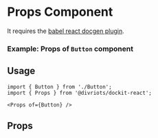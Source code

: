 
# Props Component

<Description of={Props} />

It requires the [babel react docgen plugin](https://www.npmjs.com/package/babel-plugin-react-docgen).

### Example: Props of `Button` component
<Props of={Button} />

## Usage

```
import { Button } from './Button';
import { Props } from '@divriots/dockit-react';

<Props of={Button} />
```

## Props
<Props of={Props} />

